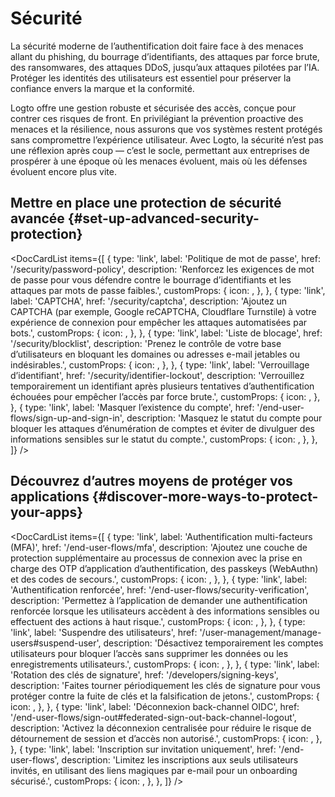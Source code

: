 
# Sécurité

La sécurité moderne de l’authentification doit faire face à des menaces allant du phishing, du bourrage d’identifiants, des attaques par force brute, des ransomwares, des attaques DDoS, jusqu’aux attaques pilotées par l’IA. Protéger les identités des utilisateurs est essentiel pour préserver la confiance envers la marque et la conformité.

Logto offre une gestion robuste et sécurisée des accès, conçue pour contrer ces risques de front. En privilégiant la prévention proactive des menaces et la résilience, nous assurons que vos systèmes restent protégés sans compromettre l’expérience utilisateur. Avec Logto, la sécurité n’est pas une réflexion après coup — c’est le socle, permettant aux entreprises de prospérer à une époque où les menaces évoluent, mais où les défenses évoluent encore plus vite.

## Mettre en place une protection de sécurité avancée \{#set-up-advanced-security-protection}

<DocCardList
  items={[
    {
      type: 'link',
      label: 'Politique de mot de passe',
      href: '/security/password-policy',
      description:
        'Renforcez les exigences de mot de passe pour vous défendre contre le bourrage d’identifiants et les attaques par mots de passe faibles.',
      customProps: {
        icon: <KeyIcon />,
      },
    },
    {
      type: 'link',
      label: 'CAPTCHA',
      href: '/security/captcha',
      description:
        'Ajoutez un CAPTCHA (par exemple, Google reCAPTCHA, Cloudflare Turnstile) à votre expérience de connexion pour empêcher les attaques automatisées par bots.',
      customProps: {
        icon: <CheckboxIcon />,
      },
    },
    {
      type: 'link',
      label: 'Liste de blocage',
      href: '/security/blocklist',
      description:
        'Prenez le contrôle de votre base d’utilisateurs en bloquant les domaines ou adresses e-mail jetables ou indésirables.',
      customProps: {
        icon: <BlockUserIcon />,
      },
    },
    {
      type: 'link',
      label: 'Verrouillage d’identifiant',
      href: '/security/identifier-lockout',
      description:
        'Verrouillez temporairement un identifiant après plusieurs tentatives d’authentification échouées pour empêcher l’accès par force brute.',
      customProps: {
        icon: <LockoutIcon />,
      },
    },
    {
      type: 'link',
      label: 'Masquer l’existence du compte',
      href: '/end-user-flows/sign-up-and-sign-in',
      description:
        'Masquez le statut du compte pour bloquer les attaques d’énumération de comptes et éviter de divulguer des informations sensibles sur le statut du compte.',
      customProps: {
        icon: <HideIcon />,
      },
    },
  ]}
/>

## Découvrez d’autres moyens de protéger vos applications \{#discover-more-ways-to-protect-your-apps}

<DocCardList
  items={[
    {
      type: 'link',
      label: 'Authentification multi-facteurs (MFA)',
      href: '/end-user-flows/mfa',
      description:
        'Ajoutez une couche de protection supplémentaire au processus de connexion avec la prise en charge des OTP d’application d’authentification, des passkeys (WebAuthn) et des codes de secours.',
      customProps: {
        icon: <LockIcon />,
      },
    },
    {
      type: 'link',
      label: 'Authentification renforcée',
      href: '/end-user-flows/security-verification',
      description:
        'Permettez à l’application de demander une authentification renforcée lorsque les utilisateurs accèdent à des informations sensibles ou effectuent des actions à haut risque.',
      customProps: {
        icon: <SecurityIcon />,
      },
    },
    {
      type: 'link',
      label: 'Suspendre des utilisateurs',
      href: '/user-management/manage-users#suspend-user',
      description:
        'Désactivez temporairement les comptes utilisateurs pour bloquer l’accès sans supprimer les données ou les enregistrements utilisateurs.',
      customProps: {
        icon: <SuspendIcon />,
      },
    },
    {
      type: 'link',
      label: 'Rotation des clés de signature',
      href: '/developers/signing-keys',
      description:
        'Faites tourner périodiquement les clés de signature pour vous protéger contre la fuite de clés et la falsification de jetons.',
      customProps: {
        icon: <SendEmailIcon />,
      },
    },
    {
      type: 'link',
      label: 'Déconnexion back-channel OIDC',
      href: '/end-user-flows/sign-out#federated-sign-out-back-channel-logout',
      description:
        'Activez la déconnexion centralisée pour réduire le risque de détournement de session et d’accès non autorisé.',
      customProps: {
        icon: <SuspendIcon />,
      },
    },
    {
      type: 'link',
      label: 'Inscription sur invitation uniquement',
      href: '/end-user-flows',
      description:
        'Limitez les inscriptions aux seuls utilisateurs invités, en utilisant des liens magiques par e-mail pour un onboarding sécurisé.',
      customProps: {
        icon: <SendEmailIcon />,
      },
    },
  ]}
/>

